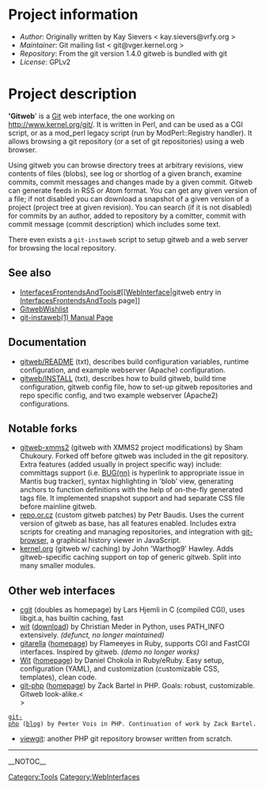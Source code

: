 = Project information =
* ''Author'': Originally written by Kay Sievers < kay.sievers@vrfy.org >
* ''Maintainer'': Git mailing list < git@vger.kernel.org >
* ''Repository'': From the git version 1.4.0 gitweb is bundled with git
* ''License'': GPLv2

= Project description =
''''Gitweb'''' is a [[Git]] web interface, the one working on http://www.kernel.org/git/. It is written in Perl, and can be used as a CGI script, or as a mod_perl legacy script (run by ModPerl::Registry handler). It allows browsing a git repository (or a set of git repositories) using a web browser.

Using gitweb you can browse directory trees at arbitrary revisions, view contents of files (blobs), see log or shortlog of a given branch, examine commits, commit messages and changes made by a given commit.  Gitweb can generate feeds in RSS or Atom format.  You can get any given version of a file; if not disabled you can download a snapshot of a given version of a project (project tree at given revision).  You can search (if it is not disabled) for commits by an author, added to repository by a comitter, commit with commit message (commit description) which includes some text.

There even exists a <code><nowiki>git-instaweb</nowiki></code> script to setup gitweb and a web server for browsing the local repository.

== See also ==

* [[InterfacesFrontendsAndTools#[[WebInterface]]|gitweb entry in [[InterfacesFrontendsAndTools]] page]]
* [[GitwebWishlist]]
* [http://www.kernel.org/pub/software/scm/git/docs/git-instaweb.html git-instaweb(1) Manual Page]

== Documentation ==

* [http://repo.or.cz/w/alt-git.git?a=blob_plain;f=gitweb/README gitweb/README] (txt), describes build configuration variables, runtime configuration, and example webserver (Apache) configuration.
* [http://repo.or.cz/w/alt-git.git?a=blob_plain;f=gitweb/INSTALL gitweb/INSTALL] (txt), describes how to build gitweb, build time configuration, gitweb config file, how to set-up gitweb repositories and repo specific config, and two example webserver (Apache2) configurations.

== Notable forks ==
* [http://git.xmms.se/?p=gitweb-xmms2.git;a=summary gitweb-xmms2] (gitweb with XMMS2 project modifications) by Sham Chukoury. Forked off before gitweb was included in the git repository. Extra features (added usually in project specific way) include: committags support (i.e. <u>BUG(nn)</u> is hyperlink to appropriate issue in Mantis bug tracker), syntax highlighting in 'blob' view, generating anchors to function definitions with the help of on-the-fly generated tags file. It implemented snapshot support and had separate CSS file before mainline gitweb.
* [http://repo.or.cz/w/git/repo.git repo.or.cz] (custom gitweb patches) by Petr Baudis. Uses the current version of gitweb as base, has all features enabled. Includes extra scripts for creating and managing repositories, and integration with [http://repo.or.cz/w/git-browser.git/ git-browser], a graphical history viewer in JavaScript.
* [http://www.kernel.org/git/?p=git/warthog9/gitweb.git;a=summary kernel.org] (gitweb w/ caching) by John 'Warthog9' Hawley. Adds gitweb-specific caching support on top of generic gitweb. Split into many smaller modules.

== Other web interfaces ==
* [http://hjemli.net/git/cgit/ cgit] (doubles as homepage) by Lars Hjemli in C (compiled CGI), uses libgit.a, has builtin caching, fast
* [http://www.grmso.net:8090/ wit] ([http://www.absolutegiganten.org/wit/ download]) by Christian Meder in Python, uses PATH_INFO extensively. ''(defunct, no longer maintained)''
* [http://git.flameeyes.is-a-geek.org/gitarella/ gitarella] ([http://flameeyes.is-a-geek.org/projects#gitarella homepage]) by Flameeyes in Ruby, supports CGI and Fast<code><nowiki></nowiki></code>CGI interfaces. Inspired by gitweb. ''(demo no longer works)''
* [http://dan.chokola.com/wit/ Wit] ([http://dan.chokola.com/software/wit.rhtml homepage]) by Daniel Chokola in Ruby/eRuby. Easy setup, configuration (YAML), and customization (customizable CSS, templates), clean code.
* [http://zackb.org/git-php/git.php git-php] ([http://code.google.com/p/git-php/ homepage]) by Zack Bartel in PHP. Goals: robust, customizable. Gitweb look-alike.<<BR>>
 [http://people.proekspert.ee/peeter/git/git.php git-php] ([http://people.proekspert.ee/peeter/blog/ blog]) by Peeter Vois in PHP. Continuation of work by Zack Bartel.
* [http://viewgit.sourceforge.net/ viewgit]: another PHP git repository browser written from scratch.

----
[[Category:Tools]] [[Category:WebInterfaces]]

__NOTOC__